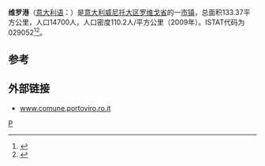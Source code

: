 {{Infobox Italian comune
| name                = 维罗港
| official_name       = Porto Viro
| native_name         =
| image_skyline       =
| imagesize           =
| image_alt           =
| image_caption       =
| image_shield        =
| shield_alt          =
| image_map           =
| map_alt             =
| map_caption         =
| pushpin_label_position =
| pushpin_map_alt     =
| latd  =  |latm  =   |lats  =  |latNS  = N
| longd =  |longm =  |longs =   |longEW = E
| coordinates_type    = type:city(278)_region:IT
| coordinates_display = title
| coordinates_footnotes =
| region              = [[威尼托|威尼托]]
| province            = [[罗维戈省|罗维戈省]]
| frazioni            =
| mayor_party         =
| mayor               = 
| area_footnotes      =
| area_total_km2      = 133.37
| population_footnotes =
| population_total    = 14700
| population_as_of    = 2009
| pop_density_footnotes =
| elevation_footnotes =
| elevation_m         = 
| twin1               =
| twin1_country       =
| saint               =
| day                 =
| postal_code         =45014
| area_code           = 
| website             = 
| footnotes           = }}

'''维罗港'''（[[意大利语|意大利语]]：'''{{lang|it|Porto Viro}}'''）是[[意大利|意大利]][[威尼托大区|威尼托大区]][[罗维戈省|罗维戈省]]的一[[市镇_(意大利)|市镇]]，总面积133.37平方公里，人口14700人，人口密度110.2人/平方公里（2009年）。ISTAT代码为029052<ref>{{Cite web|url=http://www.comuni-italiani.it/029/lista.html|title=Elenco Comuni Provincia di Rovigo - Veneto|accessdate=2017-08-26|work=www.comuni-italiani.it|archive-date=2017-08-19|archive-url=https://web.archive.org/web/20170819142003/http://www.comuni-italiani.it/029/lista.html|dead-url=yes}}</ref><ref>{{Cite web|url=http://www.tuttitalia.it/veneto/provincia-di-rovigo/50-comuni/popolazione/|title=Comuni della Provincia di Rovigo per popolazione|accessdate=2017-08-26|work=Tuttitalia.it|language=it|archive-date=2017-08-26|archive-url=https://web.archive.org/web/20170826234233/http://www.tuttitalia.it/veneto/provincia-di-rovigo/50-comuni/popolazione/|dead-url=no}}</ref>。

==参考==
{{reflist}}

==外部链接==
*[http://www.comune.portoviro.ro.it www.comune.portoviro.ro.it] {{Wayback|url=http://www.comune.portoviro.ro.it/ |date=20210209202141 }}
{{Italy-geo-stub}}
{{Province of Rovigo}}

{{Authority control}}
[[Category:罗维戈省市镇|P]]